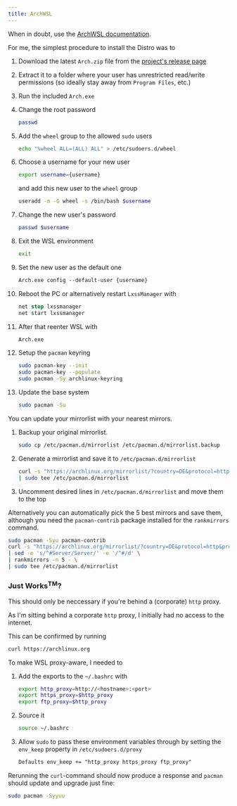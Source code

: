 ```yaml
---
title: ArchWSL
---
```



<Aside>

When in doubt, use the [ArchWSL documentation](https://wsldl-pg.github.io/ArchW-docs/).

</Aside>

For me, the simplest procedure to install the Distro was to

<Steps>

1.  Download the latest `Arch.zip` file from the [project's release page](https://github.com/yuk7/ArchWSL/releases/latest)
2.  Extract it to a folder where your user has unrestricted read/write permissions (so ideally stay away from `Program Files`, etc.)
3.  Run the included `Arch.exe`
4.  Change the root password

    ```sh
    passwd
    ```

5.  Add the `wheel` group to the allowed `sudo` users

    ```sh
    echo "%wheel ALL=(ALL) ALL" > /etc/sudoers.d/wheel
    ```

6.  Choose a username for your new user

    ```sh
    export username={username}
    ```

    and add this new user to the `wheel` group

    ```sh
    useradd -m -G wheel -s /bin/bash $username
    ```

7.  Change the new user's password

    ```sh
    passwd $username
    ```

8.  Exit the WSL environment

    ```sh
    exit
    ```

9.  Set the new user as the default one

    ```ps
    Arch.exe config --default-user {username}
    ```

10. Reboot the PC or alternatively restart `LxssManager` with

    ```ps
    net stop lxssmanager
    net start lxssmanager
    ```

11. After that reenter WSL with

    ```ps
    Arch.exe
    ```

12. Setup the `pacman` keyring

    ```sh
    sudo pacman-key --init
    sudo pacman-key --populate
    sudo pacman -Sy archlinux-keyring
    ```

13. Update the base system

    ```sh
    sudo pacman -Su
    ```

</Steps>

<Aside type="tip">

You can update your mirrorlist with your nearest mirrors.

<Steps>

1. Backup your original mirrorlist.

   ```sh
   sudo cp /etc/pacman.d/mirrorlist /etc/pacman.d/mirrorlist.backup
   ```

2. Generate a mirrorlist and save it to `/etc/pacman.d/mirrorlist`

   ```sh
   curl -s "https://archlinux.org/mirrorlist/?country=DE&protocol=http&protocol=https&ip_version=4&use_mirror_status=on" \
   | sudo tee /etc/pacman.d/mirrorlist
   ```

3. Uncomment desired lines in `/etc/pacman.d/mirrorlist` and move them to the top

</Steps>

Alternatively you can automatically pick the 5 best mirrors and save them,
although you need the `pacman-contrib` package installed for the `rankmirrors` command.

```sh
sudo pacman -Syu pacman-contrib
curl -s "https://archlinux.org/mirrorlist/?country=DE&protocol=http&protocol=https&ip_version=4&use_mirror_status=on" \
| sed -e 's/^#Server/Server/' -e '/^#/d' \
| rankmirrors -n 5 - \
| sudo tee /etc/pacman.d/mirrorlist
```

</Aside>

### Just Works<sup>TM</sup>? <Badge text="Special" variant="tip" />

<Aside>

This should only be neccessary if you're behind a (corporate) `http` proxy.

</Aside>

As I'm sitting behind a corporate `http` proxy, I initially had no access to the internet.

This can be confirmed by running

```sh
curl https://archlinux.org
```

To make WSL proxy-aware, I needed to

<Steps>

1. Add the exports to the `~/.bashrc` with

   ```bash title="~/.bashrc" ins={1-3}
   export http_proxy=http://<hostname>:<port>
   export https_proxy=$http_proxy
   export ftp_proxy=$http_proxy
   ```

2. Source it

   ```sh
   source ~/.bashrc
   ```

3. Allow `sudo` to pass these environment variables through by
   setting the `env_keep` property in `/etc/sudoers.d/proxy`

   ```txt title="/etc/sudoers.d/proxy" ins={1}
   Defaults env_keep += "http_proxy https_proxy ftp_proxy"
   ```

</Steps>

Rerunning the `curl`-command should now produce a response and `pacman` should update and upgrade just fine:

```sh
sudo pacman -Syyuu
```
